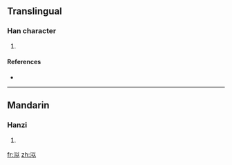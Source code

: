 ==Translingual==

===Han character===
{{Han char|rn=85|rad=水|as=05|sn=8|four=|canj=水女戈人 (EVIO)}}

# {{defn|Han|sort=水05}}

====References====
* {{Han ref|kx=0617.100|dkj=17310|hdz=31576.020|uh=6CE4|ud=27876}}

----

==Mandarin==

===Hanzi===
{{cmn-hanzi|pin=[[nǐ]] ([[ni3]]), [[nì]] ([[ni4]]), [[niè]] ([[nie4]]), [[nìng]] ([[ning4]]), [[sì]] ([[si4]])|wg=ni<sup>3</sup>, ni<sup>4</sup>, nieh<sup>4</sup>, ning<sup>4</sup>, ssu<sup>4</sup>}}

# {{defn|Mandarin}}

[[fr:泤]]
[[zh:泤]]